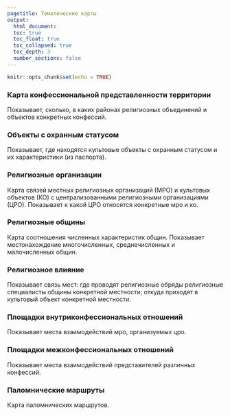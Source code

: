 ```yaml
---
pagetitle: Тематические карты
output:
  html_document:
  toc: true
  toc_float: true
  toc_collapsed: true
  toc_depth: 3
  number_sections: false
---
```


```r
knitr::opts_chunk$set(echo = TRUE)
```

### Карта конфессиональной представленности территории

Показывает, сколько, в каких районах религиозных объединений и объектов конкретных конфессий. 

### Объекты с охранным статусом

Показывает, где находятся культовые объекты с охранным статусом и их характеристики (из паспорта).

### Религиозные организации
Карта связей местных религиозных организаций (МРО) и культовых объектов (КО) с централизованными религиозными организациями (ЦРО). Показывает к какой ЦРО относятся конкретные мро и ко. 

### Религиозные общины

Карта соотношения численных характеристик общин. Показывает местонахождение многочисленных, среднечисленных и малочисленных общин. 

### Религиозное влияние 

Показывает связь мест: где проводят религиозные обряды религиозные специалисты общины конкретной местности; откуда приходят в культовый объект конкретной местности.

### Площадки внутриконфессиональных отношений 

Показывает места взаимодействий мро, организуемых цро.

### Площадки межконфессиональных отношений 

Показывает места взаимодействий представителей различных конфессий.

### Паломнические маршруты

Карта паломнических маршрутов.
